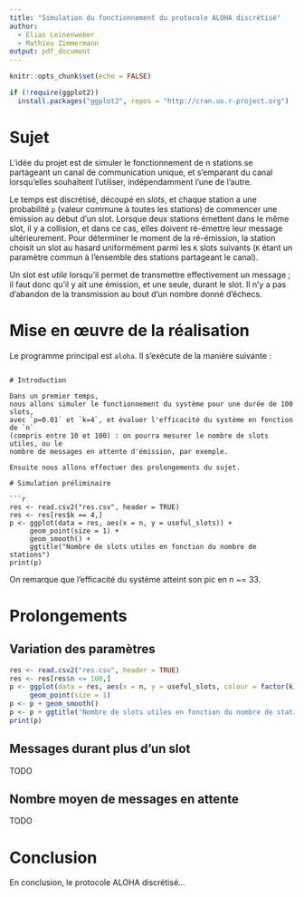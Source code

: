 ```yaml
---
title: "Simulation du fonctionnement du protocole ALOHA discrétisé"
author:
  - Elias Leinenweber
  - Mathieu Zimmermann
output: pdf_document
---
```


```r
knitr::opts_chunk$set(echo = FALSE)
```

```r
if (!require(ggplot2))
  install.packages("ggplot2", repos = "http://cran.us.r-project.org")
```

# Sujet

L'idée du projet est de simuler le fonctionnement de n stations se partageant un
canal de communication unique, et s'emparant du canal lorsqu'elles souhaitent
l'utiliser, indépendamment l'une de l'autre.

Le temps est discrétisé, découpé en *slots*, et chaque station a une probabilité
`p` (valeur commune à toutes les stations) de commencer une émission au début
d'un slot. Lorsque deux stations émettent dans le même slot, il y a collision,
et dans ce cas, elles doivent ré-émettre leur message ultérieurement. Pour
déterminer le moment de la ré-émission, la station choisit un slot au hasard
uniformément parmi les `K` slots suivants (`K` étant un paramètre commun à
l'ensemble des stations partageant le canal).

Un slot est *utile* lorsqu'il permet de transmettre effectivement un message ;
il faut donc qu'il y ait une émission, et une seule, durant le slot. Il n'y a
pas d'abandon de la transmission au bout d'un nombre donné d'échecs.

# Mise en œuvre de la réalisation

Le programme principal est `aloha`. Il s'exécute de la manière suivante :
```

# Introduction

Dans un premier temps,
nous allons simuler le fonctionnement du système pour une durée de 100 slots,
avec `p=0.01` et `k=4`, et évaluer l'efficacité du système en fonction de `n`
(compris entre 10 et 100) : on pourra mesurer le nombre de slots utiles, ou le
nombre de messages en attente d'émission, par exemple.

Ensuite nous allons effectuer des prolongements du sujet.

# Simulation préliminaire

```r
res <- read.csv2("res.csv", header = TRUE)
res <- res[res$k == 4,]
p <- ggplot(data = res, aes(x = n, y = useful_slots)) +
     geom_point(size = 1) +
     geom_smooth() +
     ggtitle("Nombre de slots utiles en fonction du nombre de stations")
print(p)
```

On remarque que l'efficacité du système atteint son pic en n ~= 33.

# Prolongements

## Variation des paramètres

```r
res <- read.csv2("res.csv", header = TRUE)
res <- res[res$n <= 100,]
p <- ggplot(data = res, aes(x = n, y = useful_slots, colour = factor(k))) +
     geom_point(size = 1)
p <- p + geom_smooth()
p <- p + ggtitle("Nombre de slots utiles en fonction du nombre de stations")
print(p)
```

## Messages durant plus d'un slot

TODO

## Nombre moyen de messages en attente

TODO

# Conclusion

En conclusion, le protocole ALOHA discrétisé...
